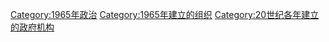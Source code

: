 {{Cat topic in year|topic=建立政府機構|year=1965}}

[[Category:1965年政治|Category:1965年政治]]
[[Category:1965年建立的组织|Category:1965年建立的组织]]
[[Category:20世纪各年建立的政府机构|Category:20世纪各年建立的政府机构]]